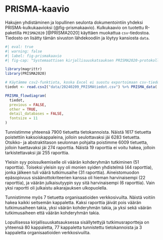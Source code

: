 # PRISMA-kaavio {#sec-prisma-kaavio}

Hakujen yhdistäminen ja lopullinen seulonta dokumentointiin yhdeksi PRISMA-kulkukaavioksi (@fig-prismakaavio). Kulkukaavio on tuotettu R-paketilla `PRISMA2020` [@PRISMA2020] käyttäen muokattua `csv`-tiedostoa. Tiedosto on lisätty tämän sivuston lähdekoodiin ja löytyy kansiosta `data`.

```r
#| eval: true
#| warning: false
#| label: fig-prismakaavio
#| fig-cap: "Systemaattisen kirjallisuuskatsauksen PRISMA2020-protokollan mukainen kulkukaavio"

library(magrittr)
library(PRISMA2020)

# Käytämme csv2-funktiota, koska Excel ei suostu exportoimaan csv-tiedostoa pilkkuerottimella puolipiste-erottimen sijaan, jostain syystä.
tiedot <- read.csv2("data/20240209_PRISMAtiedot.csv") %>% PRISMA_data(.)

PRISMA_flowdiagram(
  tiedot,
  previous = FALSE,
  other = TRUE,
  detail_databases = FALSE,
  fontsize = 11
)

```

Tunnistimme yhteensä 7900 tietuetta tietokannoista. Näistä 1617 tietuetta poistettiin kaksoiskappaleina, jolloin seulottavaksi jäi 6283 tietuetta. Otsikko- ja abstraktitason seulonnan pohjalta poistimme 6009 tietuetta, jolloin haettavaksi jäi 274 raporttia. Näistä 19 raporttia ei voitu hakea, jolloin tarkistettavaksi jäi 255 raporttia.

Yleisin syy poissulkemiselle oli väärän kohderyhmän tutkiminen (51 raporttia). Toiseksi yleisin syy oli monien syiden yhdistelmä (44 raporttia), jonka jälkeen tuli väärä tutkimusaihe (31 raporttia). Aineistomuodon epäsopivuus sisäänottokriteerien kanssa oli hieman harvinaisempi (22 raporttia), ja väärän julkaisutyypin syy sitä harvinaisempi (6 raporttia). Vain yksi raportti oli julkaistu aikarajauksen ulkopuolella.

Tunnistimme myös 7 tietuetta organisaatioiden verkkosivuilta. Näistä voitiin hakea kaikki seitsemän kappaletta. Kaksi raporttia jäivät pois väärän tutkimusaiheen takia, yksi väärän kohderyhmän takia, ja yksi sekä väärän tutkimusaiheen että väärän kohderyhmän takia.

Lopullisessa kirjallisuuskatsauksessa sisällytettyjä tutkimusraportteja on yhteensä 80 kappaletta, 77 kappaletta tunnistettu tietokannoista ja 3 kappaletta organisaatioiden verkkosivuilta.
